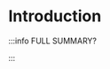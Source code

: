 # Introduction


<DocCardList />

:::info FULL SUMMARY?

<QuestButton
  text="Go To Campaign Page"
  link="https://app.stackup.dev/campaign_page/rust-is-a-must-introduction-to-rust-programming-[re-run]-"
/>

:::
